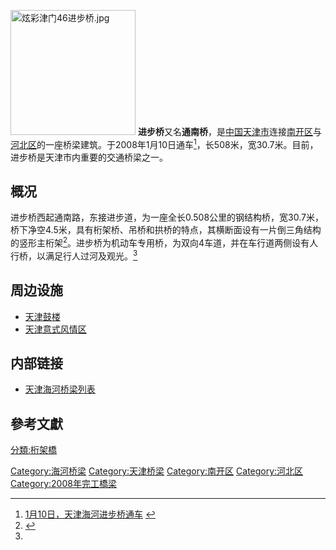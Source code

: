 [[File:炫彩津门46进步桥.jpg|200px]]
'''进步桥'''又名'''通南桥'''，是[[中国|中国]][[天津市|天津市]]连接[[南开区|南开区]]与[[河北区|河北区]]的一座桥梁建筑。于2008年1月10日通车<ref name="#1">[http://www.tianshui.com.cn/news/guonei/2008011022060580523.htm 1月10日，天津海河进步桥通车] {{webarchive|url=https://web.archive.org/web/20090524170524/http://www.tianshui.com.cn/news/guonei/2008011022060580523.htm |date=2009-05-24 }}</ref>，长508米，宽30.7米。目前，进步桥是天津市内重要的交通桥梁之一。

== 概况 ==
进步桥西起通南路，东接进步道，为一座全长0.508公里的钢结构桥，宽30.7米，桥下净空4.5米，具有桁架桥、吊桥和拱桥的特点，其横断面设有一片倒三角结构的竖形主桁架<ref>{{Cite book|title=中国导游十万个为什么 天津|last=天津市旅游局编著|first=|publisher=北京：中国旅游出版社|year=2012.01|isbn=978-7-5032-4206-9|location=|pages=81}}</ref>。进步桥为机动车专用桥，为双向4车道，并在车行道两侧设有人行桥，以满足行人过河及观光。<ref name="#1"/>

== 周边设施 ==
*[[天津鼓楼|天津鼓楼]]
*[[天津意式风情区|天津意式风情区]]

== 内部链接 ==
*[[天津海河桥梁列表|天津海河桥梁列表]]

== 參考文獻 ==
<div class="references-small">
<references />
</div>

{{天津海河桥梁}}
{{天津桥隧}}

[[Category:海河桥梁|Category:海河桥梁]]
[[Category:天津桥梁|Category:天津桥梁]]
[[Category:南开区|Category:南开区]]
[[Category:河北区|Category:河北区]]
[[分類:桁架橋|分類:桁架橋]]
[[Category:2008年完工橋梁|Category:2008年完工橋梁]]